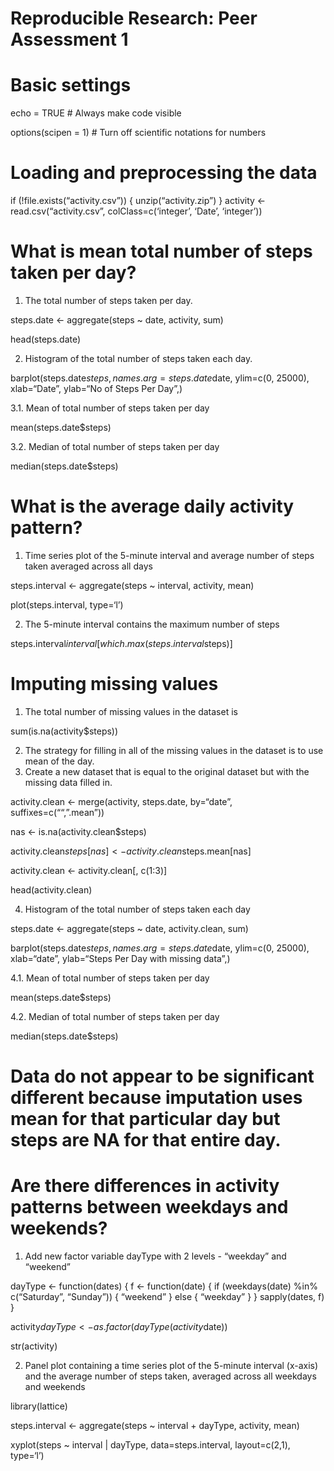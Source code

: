 # Reproducible Research: Peer Assessment 1

# Basic settings

echo = TRUE  # Always make code visible

options(scipen = 1)  # Turn off scientific notations for numbers

# Loading and preprocessing the data


if (!file.exists("activity.csv")) 
{
  unzip("activity.zip")
}
activity <- read.csv("activity.csv", colClass=c('integer', 'Date', 'integer'))


# What is mean total number of steps taken per day?

1. The total number of steps taken per day.

steps.date <- aggregate(steps ~ date, activity, sum)

head(steps.date)

2. Histogram of the total number of steps taken each day.

barplot(steps.date$steps, names.arg=steps.date$date, ylim=c(0, 25000), xlab="Date", ylab="No of Steps Per Day",)

3.1. Mean of total number of steps taken per day

mean(steps.date$steps)

3.2. Median of total number of steps taken per day

median(steps.date$steps)


# What is the average daily activity pattern?

1. Time series plot of the 5-minute interval and average number of steps taken averaged across all days

steps.interval <- aggregate(steps ~ interval, activity, mean)

plot(steps.interval, type='l')

2.  The 5-minute interval contains the maximum number of steps

steps.interval$interval[which.max(steps.interval$steps)]


# Imputing missing values

1. The total number of missing values in the dataset is

sum(is.na(activity$steps))

2. The strategy for filling in all of the missing values in the dataset is to use mean of the day. 
3. Create a new dataset that is equal to the original dataset but with the missing data filled in.

activity.clean <- merge(activity, steps.date, by="date", suffixes=c("", ".mean"))

nas <- is.na(activity.clean$steps)

activity.clean$steps[nas] <- activity.clean$steps.mean[nas]

activity.clean <- activity.clean[, c(1:3)]

head(activity.clean)

4. Histogram of the total number of steps taken each day

steps.date <- aggregate(steps ~ date, activity.clean, sum)

barplot(steps.date$steps, names.arg=steps.date$date, ylim=c(0, 25000), xlab="date", ylab="Steps Per Day with missing data",)

4.1. Mean of total number of steps taken per day

mean(steps.date$steps)

4.2. Median of total number of steps taken per day

median(steps.date$steps)

# Data do not appear to be significant different because imputation uses mean for that particular day but steps are NA for that entire day.


# Are there differences in activity patterns between weekdays and weekends?

1. Add new factor variable dayType with 2 levels - "weekday" and "weekend"

dayType <- function(dates) 
{
  f <- function(date) {
    if (weekdays(date) %in% c("Saturday", "Sunday")) {
      "weekend"
    }
    else {
      "weekday"
    }
  }
  sapply(dates, f)
}

activity$dayType <- as.factor(dayType(activity$date))

str(activity)

2. Panel plot containing a time series plot of the 5-minute interval (x-axis) and the average number of steps taken, averaged across all weekdays and weekends

library(lattice)

steps.interval <- aggregate(steps ~ interval + dayType, activity, mean)

xyplot(steps ~ interval | dayType, data=steps.interval, layout=c(2,1), type='l')